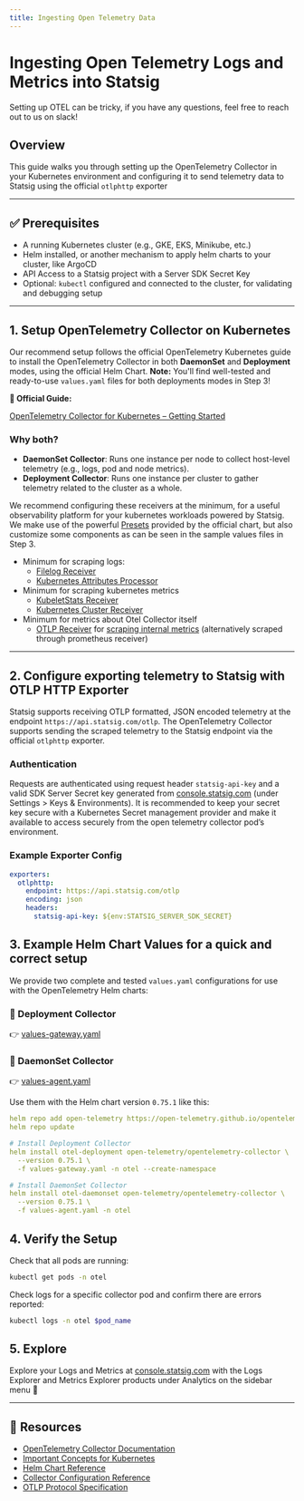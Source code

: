 ```yaml
---
title: Ingesting Open Telemetry Data
---
```


# Ingesting Open Telemetry Logs and Metrics into Statsig

<Tip>
Setting up OTEL can be tricky, if you have any questions, feel free to reach out to us on slack!
</Tip>

## Overview

This guide walks you through setting up the OpenTelemetry Collector in your Kubernetes environment and configuring it to send telemetry data to Statsig using the official `otlphttp` exporter

---

## ✅ Prerequisites

- A running Kubernetes cluster (e.g., GKE, EKS, Minikube, etc.)
- Helm installed, or another mechanism to apply helm charts to your cluster, like ArgoCD
- API Access to a Statsig project with a Server SDK Secret Key
- Optional: `kubectl` configured and connected to the cluster, for validating and debugging setup

---

## 1. Setup OpenTelemetry Collector on Kubernetes

Our recommend setup follows the official OpenTelemetry Kubernetes guide to install the OpenTelemetry Collector in both **DaemonSet** and **Deployment** modes, using the official Helm Chart. **Note:** You'll find well-tested and ready-to-use `values.yaml` files for both deployments modes in Step 3! 

**📘 Official Guide:**

[OpenTelemetry Collector for Kubernetes – Getting Started](https://opentelemetry.io/docs/platforms/kubernetes/getting-started/)

### Why both?

- **DaemonSet Collector**: Runs one instance per node to collect host-level telemetry (e.g., logs, pod and node metrics).
- **Deployment Collector**: Runs one instance per cluster to gather telemetry related to the cluster as a whole.

We recommend configuring these receivers at the minimum, for a useful observability platform for your kubernetes workloads powered by Statsig. We make use of the powerful [Presets](https://opentelemetry.io/docs/platforms/kubernetes/helm/collector/#presets) provided by the official chart, but also customize some components as can be seen in the sample values files in Step 3.

- Minimum for scraping logs:
    - [Filelog Receiver](https://opentelemetry.io/docs/platforms/kubernetes/getting-started/#filelog-receiver)
    - [Kubernetes Attributes Processor](https://opentelemetry.io/docs/platforms/kubernetes/getting-started/#kubernetes-attributes-processor)
- Minimum for scraping kubernetes metrics
    - [KubeletStats Receiver](https://opentelemetry.io/docs/platforms/kubernetes/getting-started/#kubeletstats-receiver)
    - [Kubernetes Cluster Receiver](https://opentelemetry.io/docs/platforms/kubernetes/getting-started/#kubernetes-cluster-receiver)
- Minimum for metrics about Otel Collector itself
    - [OTLP Receiver](https://opentelemetry.io/docs/platforms/kubernetes/getting-started/#otlp-receiver) for [scraping internal metrics](https://opentelemetry.io/docs/collector/internal-telemetry/#configure-internal-metrics) (alternatively scraped through prometheus receiver)

---

## 2. Configure exporting telemetry to Statsig with OTLP HTTP Exporter

Statsig supports receiving OTLP formatted, JSON encoded telemetry at the endpoint `https://api.statsig.com/otlp`. The OpenTelemetry Collector supports sending the scraped telemetry to the Statsig endpoint via the official `otlphttp` exporter.

### Authentication

Requests are authenticated using request header `statsig-api-key` and a valid SDK Server Secret key generated from [console.statsig.com](http://console.statsig.com) (under Settings > Keys & Environments). It is recommended to keep your secret key secure with a Kubernetes Secret management provider and make it available to access securely from the open telemetry collector pod’s environment.

### Example Exporter Config

```yaml
exporters:
  otlphttp:
    endpoint: https://api.statsig.com/otlp
    encoding: json
    headers:
      statsig-api-key: ${env:STATSIG_SERVER_SDK_SECRET}
```

## 3. Example Helm Chart Values for a quick and correct setup

We provide two complete and tested `values.yaml` configurations for use with the OpenTelemetry Helm charts:

### 🔗 Deployment Collector

👉 [values-gateway.yaml](https://gist.github.com/karan-statsig/d5c70b7fd100ab445985b620dcb7e8c6)

### 🔗 DaemonSet Collector

👉 [values-agent.yaml](https://gist.github.com/karan-statsig/f02ee95fef00aecde402829b5a4c60e8)

Use them with the Helm chart version `0.75.1` like this:

```yaml
helm repo add open-telemetry https://open-telemetry.github.io/opentelemetry-helm-charts
helm repo update

# Install Deployment Collector
helm install otel-deployment open-telemetry/opentelemetry-collector \
  --version 0.75.1 \
  -f values-gateway.yaml -n otel --create-namespace

# Install DaemonSet Collector
helm install otel-daemonset open-telemetry/opentelemetry-collector \
  --version 0.75.1 \
  -f values-agent.yaml -n otel
```

## 4. Verify the Setup

Check that all pods are running:

```bash
kubectl get pods -n otel
```

Check logs for a specific collector pod and confirm there are errors reported:

```bash
kubectl logs -n otel $pod_name
```

## 5. Explore

Explore your Logs and Metrics at [console.statsig.com](http://console.statsig.com) with the Logs Explorer and Metrics Explorer products under Analytics on the sidebar menu 🙂

---

## 🔗 Resources

- [OpenTelemetry Collector Documentation](https://opentelemetry.io/docs/collector/)
- [Important Concepts for Kubernetes](https://opentelemetry.io/docs/platforms/kubernetes/collector/components/)
- [Helm Chart Reference](https://github.com/open-telemetry/opentelemetry-helm-charts)
- [Collector Configuration Reference](https://opentelemetry.io/docs/collector/configuration)
- [OTLP Protocol Specification](https://opentelemetry.io/docs/specs/otlp/)
